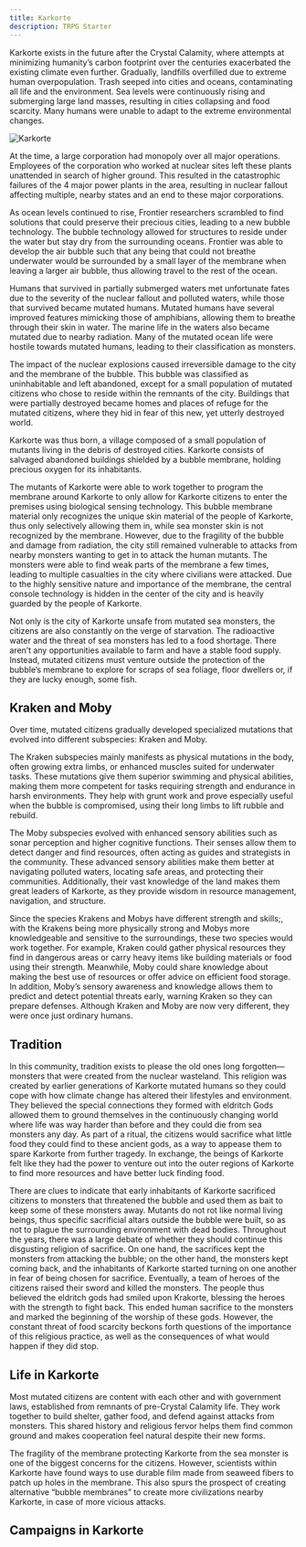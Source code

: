 ```yaml
---
title: Karkorte
description: TRPG Starter
---
```



Karkorte exists in the future after the Crystal Calamity, where attempts at minimizing humanity’s carbon footprint over the centuries exacerbated the existing climate even further. Gradually, landfills overfilled due to extreme human overpopulation. Trash seeped into cities and oceans, contaminating all life and the environment. Sea levels were continuously rising and submerging large land masses, resulting in cities collapsing and food scarcity. Many humans were unable to adapt to the extreme environmental changes.

<Image src={karkorte} alt="Karkorte" loading="eager" />

At the time, a large corporation had monopoly over all major operations. Employees of the corporation who worked at nuclear sites left these plants unattended in search of higher ground. This resulted in the catastrophic failures of the 4 major power plants in the area, resulting in nuclear fallout affecting multiple, nearby states and an end to these major corporations.

As ocean levels continued to rise, Frontier researchers scrambled to find solutions that could preserve their precious cities, leading to a new bubble technology. The bubble technology allowed for structures to reside under the water but stay dry from the surrounding oceans. Frontier was able to develop the air bubble such that any being that could not breathe underwater would be surrounded by a small layer of the membrane when leaving a larger air bubble, thus allowing travel to the rest of the ocean.

Humans that survived in partially submerged waters met unfortunate fates due to the severity of the nuclear fallout and polluted waters, while those that survived became mutated humans. Mutated humans have several improved features mimicking those of amphibians, allowing them to breathe through their skin in water. The marine life in the waters also became mutated due to nearby radiation. Many of the mutated ocean life were hostile towards mutated humans, leading to their classification as monsters.

The impact of the nuclear explosions caused irreversible damage to the city and the membrane of the bubble. This bubble was classified as uninhabitable and left abandoned, except for a small population of mutated citizens who chose to reside within the remnants of the city. Buildings that were partially destroyed became homes and places of refuge for the mutated citizens, where they hid in fear of this new, yet utterly destroyed world.

Karkorte was thus born, a village composed of a small population of mutants living in the debris of destroyed cities. Karkorte consists of salvaged abandoned buildings shielded by a bubble membrane, holding precious oxygen for its inhabitants.

The mutants of Karkorte were able to work together to program the membrane around Karkorte to only allow for Karkorte citizens to enter the premises using biological sensing technology. This bubble membrane material only recognizes the unique skin material of the people of Karkorte, thus only selectively allowing them in, while sea monster skin is not recognized by the membrane. However, due to the fragility of the bubble and damage from radiation, the city still remained vulnerable to attacks from nearby monsters wanting to get in to attack the human mutants. The monsters were able to find weak parts of the membrane a few times, leading to multiple casualties in the city where civilians were attacked. Due to the highly sensitive nature and importance of the membrane, the central console technology is hidden in the center of the city and is heavily guarded by the people of Karkorte.

Not only is the city of Karkorte unsafe from mutated sea monsters, the citizens are also constantly on the verge of starvation. The radioactive water and the threat of sea monsters has led to a food shortage. There aren’t any opportunities available to farm and have a stable food supply. Instead, mutated citizens must venture outside the protection of the bubble’s membrane to explore for scraps of sea foliage, floor dwellers or, if they are lucky enough, some fish.

## Kraken and Moby

Over time, mutated citizens gradually developed specialized mutations that evolved into different subspecies: Kraken and Moby.

The Kraken subspecies mainly manifests as physical mutations in the body, often growing extra limbs, or enhanced muscles suited for underwater tasks. These mutations give them superior swimming and physical abilities, making them more competent for tasks requiring strength and endurance in harsh environments. They help with grunt work and prove especially useful when the bubble is compromised, using their long limbs to lift rubble and rebuild.

The Moby subspecies evolved with enhanced sensory abilities such as sonar perception and higher cognitive functions. Their senses allow them to detect danger and find resources, often acting as guides and strategists in the community. These advanced sensory abilities make them better at navigating polluted waters, locating safe areas, and protecting their communities. Additionally, their vast knowledge of the land makes them great leaders of Karkorte, as they provide wisdom in resource management, navigation, and structure.

Since the species Krakens and Mobys have different strength and skills;, with the Krakens being more physically strong and Mobys more knowledgeable and sensitive to the surroundings, these two species would work together. For example, Kraken could gather physical resources they find in dangerous areas or carry heavy items like building materials or food using their strength. Meanwhile, Moby could share knowledge about making the best use of resources or offer advice on efficient food storage. In addition, Moby’s sensory awareness and knowledge allows them to predict and detect potential threats early, warning Kraken so they can prepare defenses. Although Kraken and Moby are now very different, they were once just ordinary humans.

## Tradition

In this community, tradition exists to please the old ones long forgotten—monsters that were created from the nuclear wasteland. This religion was created by earlier generations of Karkorte mutated humans so they could cope with how climate change has altered their lifestyles and environment. They believed the special connections they formed with eldritch Gods allowed them to ground themselves in the continuously changing world where life was way harder than before and they could die from sea monsters any day. As part of a ritual, the citizens would sacrifice what little food they could find to these ancient gods, as a way to appease them to spare Karkorte from further tragedy. In exchange, the beings of Karkorte felt like they had the power to venture out into the outer regions of Karkorte to find more resources and have better luck finding food.

There are clues to indicate that early inhabitants of Karkorte sacrificed citizens to monsters that threatened the bubble and used them as bait to keep some of these monsters away. Mutants do not rot like normal living beings, thus specific sacrificial altars outside the bubble were built, so as not to plague the surrounding environment with dead bodies. Throughout the years, there was a large debate of whether they should continue this disgusting religion of sacrifice. On one hand, the sacrifices kept the monsters from attacking the bubble; on the other hand, the monsters kept coming back, and the inhabitants of Karkorte started turning on one another in fear of being chosen for sacrifice. Eventually, a team of heroes of the citizens raised their sword and killed the monsters. The people thus believed the eldritch gods had smiled upon Krakorte, blessing the heroes with the strength to fight back. This ended human sacrifice to the monsters and marked the beginning of the worship of these gods. However, the constant threat of food scarcity beckons forth questions of the importance of this religious practice, as well as the consequences of what would happen if they did stop.

## Life in Karkorte

Most mutated citizens are content with each other and with government laws, established from remnants of pre-Crystal Calamity life. They work together to build shelter, gather food, and defend against attacks from monsters. This shared history and religious fervor helps them find common ground and makes cooperation feel natural despite their new forms.

The fragility of the membrane protecting Karkorte from the sea monster is one of the biggest concerns for the citizens. However, scientists within Karkorte have found ways to use durable film made from seaweed fibers to patch up holes in the membrane. This also spurs the prospect of creating alternative “bubble membranes” to create more civilizations nearby Karkorte, in case of more vicious attacks.

## Campaigns in Karkorte

<CardGrid>
    <LinkCard
        title="Trouble in Karkorte"
        href="/docs/campaigns/trouble-in-karkorte/scene-1/"
        description="Food and morale are low in Karkorte and you have to show if you have what it takes to survive."
    />
</CardGrid>
